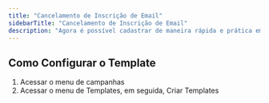 ```yaml
---
title: "Cancelamento de Inscrição de Email"
sidebarTitle: "Cancelamento de Inscrição de Email"
description: "Agora é possível cadastrar de maneira rápida e prática em seus templates uma opção de cancelamento de inscrição para os clientes que não desejarem mais receber comunicações através do canal de email."
---
```


## Como Configurar o Template

1. Acessar o menu de campanhas
2. Acessar o menu de Templates, em seguida, Criar Templates